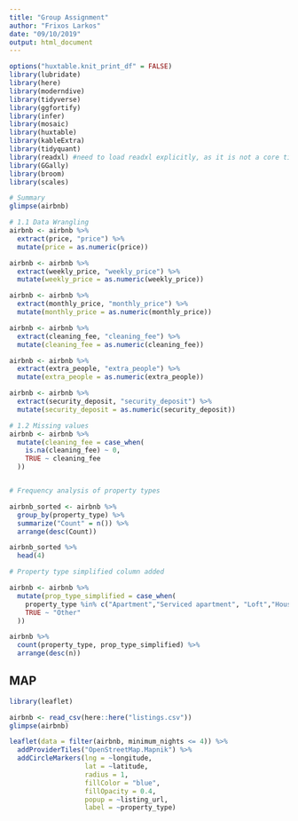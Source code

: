 ```yaml
---
title: "Group Assignment"
author: "Frixos Larkos"
date: "09/10/2019"
output: html_document
---
```


```r
options("huxtable.knit_print_df" = FALSE)
library(lubridate)
library(here)
library(moderndive)
library(tidyverse)
library(ggfortify)
library(infer)
library(mosaic)
library(huxtable)
library(kableExtra)
library(tidyquant)
library(readxl) #need to load readxl explicitly, as it is not a core tidyverse 
library(GGally)
library(broom)
library(scales)
```

```r
# Summary
glimpse(airbnb)

# 1.1 Data Wrangling
airbnb <- airbnb %>% 
  extract(price, "price") %>%
  mutate(price = as.numeric(price))

airbnb <- airbnb %>% 
  extract(weekly_price, "weekly_price") %>%
  mutate(weekly_price = as.numeric(weekly_price))

airbnb <- airbnb %>% 
  extract(monthly_price, "monthly_price") %>%
  mutate(monthly_price = as.numeric(monthly_price))

airbnb <- airbnb %>% 
  extract(cleaning_fee, "cleaning_fee") %>%
  mutate(cleaning_fee = as.numeric(cleaning_fee))

airbnb <- airbnb %>% 
  extract(extra_people, "extra_people") %>%
  mutate(extra_people = as.numeric(extra_people))

airbnb <- airbnb %>% 
  extract(security_deposit, "security_deposit") %>%
  mutate(security_deposit = as.numeric(security_deposit))

# 1.2 Missing values
airbnb <- airbnb %>%
  mutate(cleaning_fee = case_when(
    is.na(cleaning_fee) ~ 0, 
    TRUE ~ cleaning_fee
  ))


# Frequency analysis of property types

airbnb_sorted <- airbnb %>% 
  group_by(property_type) %>% 
  summarize("Count" = n()) %>% 
  arrange(desc(Count))

airbnb_sorted %>% 
  head(4)

# Property type simplified column added

airbnb <- airbnb %>%
  mutate(prop_type_simplified = case_when(
    property_type %in% c("Apartment","Serviced apartment", "Loft","House") ~ property_type, 
    TRUE ~ "Other"
  ))

airbnb %>%
  count(property_type, prop_type_simplified) %>%
  arrange(desc(n))        


```



## MAP

```r
library(leaflet)

airbnb <- read_csv(here::here("listings.csv"))
glimpse(airbnb)

leaflet(data = filter(airbnb, minimum_nights <= 4)) %>% 
  addProviderTiles("OpenStreetMap.Mapnik") %>% 
  addCircleMarkers(lng = ~longitude, 
                   lat = ~latitude, 
                   radius = 1, 
                   fillColor = "blue", 
                   fillOpacity = 0.4, 
                   popup = ~listing_url,
                   label = ~property_type)

```

